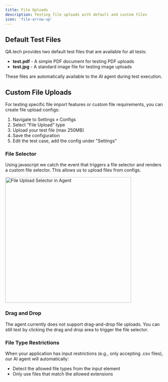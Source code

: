 ```yaml
---
title: File Uploads
description: Testing file uploads with default and custom files
icon: 'file-arrow-up'
---
```


## Default Test Files

QA.tech provides two default test files that are available for all tests:

- **test.pdf** - A simple PDF document for testing PDF uploads
- **test.jpg** - A standard image file for testing image uploads

These files are automatically available to the AI agent during test execution.

## Custom File Uploads

For testing specific file import features or custom file requirements, you can create file upload configs:

1. Navigate to Settings » Configs
2. Select "File Upload" type
3. Upload your test file (max 250MB)
4. Save the configuration
5. Edit the test case, add the config under "Settings"

### File Selector

Using javascript we catch the event that triggers a file selector and renders a custom file selector. This allows us to upload files from configs.

<img
  width="400px"
  src="/images/file-upload-selector.png"
  alt="File Upload Selector in Agent"
/>

### Drag and Drop

The agent currently does not support drag-and-drop file uploads. You can still test by clicking the drag and drop area to trigger the file selector.

### File Type Restrictions

When your application has input restrictions (e.g., only accepting .csv files), our AI agent will automatically:

- Detect the allowed file types from the input element
- Only use files that match the allowed extensions
